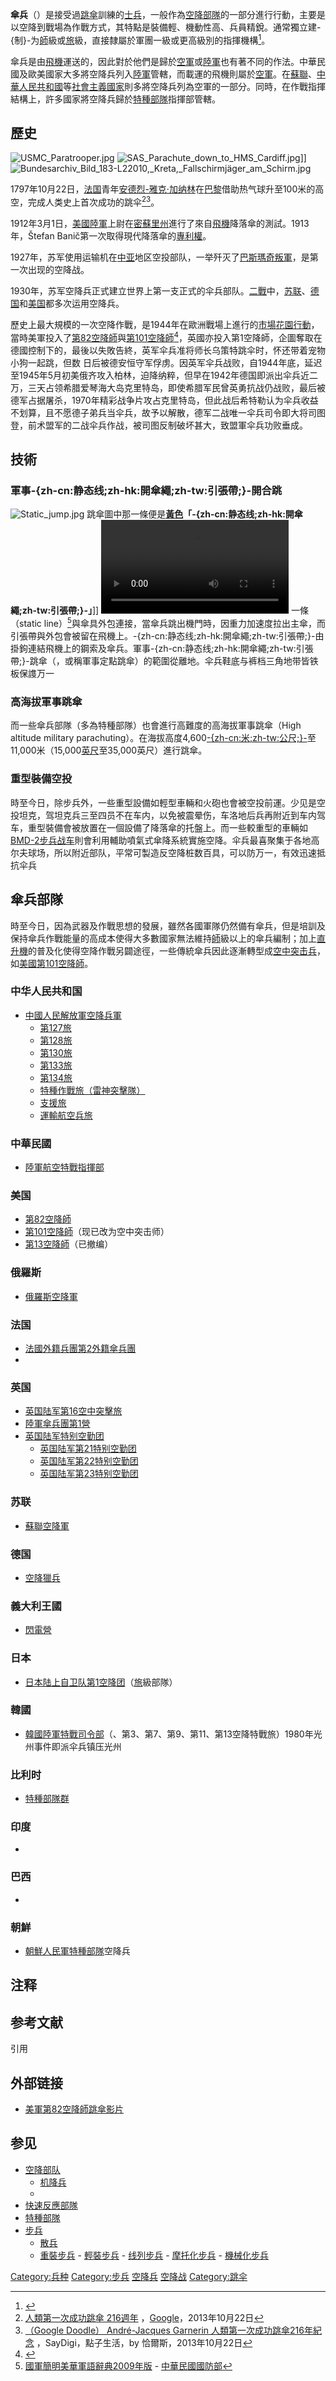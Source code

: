 {{noteTA
|G1 = Military
|1 = zh-cn:静态线; zh-sg:静态线; zh-hk:開傘繩; zh-mo:開傘繩; zh-tw:引張帶;
}}
{{about|軍隊中的分支|香港政治術語|傘後組織}}
{{軍事}}

'''傘兵'''（{{lang-en|Paratrooper}}）是接受過[[跳傘|跳傘]]訓練的[[士兵|士兵]]{{NoteTag|[[空降兵|空降兵]]除了伞兵外，还包括[[机降兵|机降兵]]和[[空中突击兵|空中突击兵]]。}}，一般作為[[空降部隊|空降部隊]]的一部分進行行動，主要是以空降到戰場為作戰方式，其特點是裝備輕、機動性高、兵員精銳。通常獨立建-{制}-为[[師|師]]級或[[旅|旅]]級，直接隸屬於軍團一級或更高級別的指揮機構{{notetag|如[[俄羅斯空降軍|俄羅斯空降軍]]隸屬於國家總統—武裝力量最高總司令的[[戰略|戰略]]預備隊}}<ref>{{Cite web |url=http://www.people.com.cn/GB/paper68/2208/351502.html |title=俄军空降兵  最让美国人服气 |accessdate=2015-03-29 |archive-date=2020-05-07 |archive-url=https://web.archive.org/web/20200507055848/http://www.people.com.cn/GB/paper68/2208/351502.html |dead-url=no }}</ref>。

傘兵是由[[飛機|飛機]]運送的，因此對於他們是歸於[[空軍|空軍]]或[[陸軍|陸軍]]也有著不同的作法。中華民國及歐美國家大多將空降兵列入[[陸軍|陸軍]]管轄，而載運的飛機則屬於[[空軍|空軍]]。在[[蘇聯|蘇聯]]、[[中華人民共和國|中華人民共和國]]等[[社會主義國家|社會主義國家]]則多將空降兵列為空軍的一部分。同時，在作戰指揮結構上，許多國家將空降兵歸於[[特種部隊|特種部隊]]指揮部管轄。

==歷史==
{{main|降落伞|跳伞}}
[[File:USMC_Paratrooper.jpg|thumb]]
[[File:SAS_Parachute_down_to_HMS_Cardiff.jpg|thumb]]]]
[[File:Bundesarchiv_Bild_183-L22010,_Kreta,_Fallschirmjäger_am_Schirm.jpg|thumb]]

1797年10月22日，[[法国|法国]]青年[[安德烈-雅克·加纳林|安德烈-雅克·加纳林]]在[[巴黎|巴黎]]借助热气球升至100米的高空，完成人类史上首次成功的跳伞<ref>[http://www.google.com/doodles/216th-anniversary-of-the-first-parachute-jump   人類第一次成功跳傘 216週年] {{Wayback|url=http://www.google.com/doodles/216th-anniversary-of-the-first-parachute-jump |date=20140722010006 }} ，[[Google|Google]]，2013年10月22日</ref><ref>[http://www.saydigi.com/2013/10/andre-jacques-garnerin.html （Google Doodle） André-Jacques Garnerin 人類第一次成功跳傘216年紀念] {{Wayback|url=http://www.saydigi.com/2013/10/andre-jacques-garnerin.html |date=20140528161624 }}，SayDigi，點子生活，by 恰爾斯，2013年10月22日</ref>。

1912年3月1日，[[美國|美國]][[陸軍|陸軍]]上尉在[[密蘇里州|密蘇里州]]進行了來自[[飛機|飛機]]降落傘的測試。1913年，Štefan Banič第一次取得現代降落傘的[[專利權|專利權]]。

1927年，苏军使用运输机在[[中亚|中亚]]地区空投部队，一举歼灭了[[巴斯瑪奇運動|巴斯瑪奇叛軍]]，是第一次出现的空降战。

1930年，苏军空降兵正式建立世界上第一支正式的伞兵部队。[[第二次世界大战|二戰]]中，[[苏联|苏联]]、[[德国|德国]]和[[美国|美国]]都多次运用空降兵。

歷史上最大規模的一次空降作戰，是1944年在歐洲戰場上進行的[[市場花園行動|市場花園行動]]，當時美軍投入了[[第82空降師|第82空降師]]與[[第101空降師|第101空降師]]<ref>{{Cite web |url=http://dangshi.people.com.cn/n/2013/1121/c85037-23610073.html |title=记者观察：寻访二战中那座“遥远的桥” |accessdate=2015-03-29 |archive-date=2020-09-19 |archive-url=https://web.archive.org/web/20200919144647/http://dangshi.people.com.cn/n/2013/1121/c85037-23610073.html |dead-url=no }}</ref>，英國亦投入第1空降師，企圖奪取在德國控制下的{{tsl|en|John Frost Bridge|約翰·弗羅斯特大橋}}{{NoteTag|name=JhonFrostBridge|通稱為「阿纳姆路橋」，參見[[阿纳姆戰役|阿纳姆戰役]]。}}，最後以失敗告終，英军伞兵准将师长乌策特跳伞时，怀还带着宠物小狗一起跳，但数
日后被德安恒守军俘虏。因英军伞兵战败，自1944年底，延迟至1945年5月初美俄齐攻入柏林，迫降纳粹，但早在1942年德国即派出伞兵近二万，三天占领希腊爱琴海大岛克里特岛，即使希腊军民曾英勇抗战仍战败，最后被德军占据屠杀，1970年精彩战争片攻占克里特岛，但此战后希特勒认为伞兵收益不划算，且不愿德子弟兵当伞兵，故予以解散，德军二战唯一伞兵司令即大将司图登，前术盟军的二战伞兵作战，被司图反制破坏甚大，致盟軍伞兵功败垂成。{{Better source|reason=|date=2020年5月}}

==技術==
:{{seealso|跳伞}}
===軍事-{zh-cn:静态线;zh-hk:開傘繩;zh-tw:引張帶;}-開合跳 ===
[[File:Static_jump.jpg|thumb]] 跳傘圖中那一條便是'''[[黃色|黃色]]「-{zh-cn:静态线;zh-hk:開傘繩;zh-tw:引張帶;}-」''']]
[[File:C-17_Airdrop_4_Humvees_+_50_Paratroopers.ogv|thumb]]
一條{{tsl|en|static line|引張帶|-{zh-cn:静态线;zh-hk:開傘繩;zh-tw:引張帶;}-}}（static line）<ref>[http://www.mnd.gov.tw/glossary2009.pdf 國軍簡明美華軍語辭典2009年版] {{Wayback|url=http://www.mnd.gov.tw/glossary2009.pdf |date=20131024060259 }} - [[中華民國國防部|中華民國國防部]]{{zh-tw}}</ref>與傘具外包連接，當傘兵跳出機門時，因重力加速度拉出主傘，而引張帶與外包會被留在飛機上。-{zh-cn:静态线;zh-hk:開傘繩;zh-tw:引張帶;}-由掛鉤連結飛機上的鋼索及傘兵。軍事-{zh-cn:静态线;zh-hk:開傘繩;zh-tw:引張帶;}-跳傘（{{lang|en|Military static line jump}}，或稱軍事定點跳傘）的範圍從離地{{convert|250|-|381|m}}。伞兵鞋底与裤档三角地带皆铁板保謢万一

===高海拔軍事跳傘===
而一些傘兵部隊（多為特種部隊）也會進行高難度的高海拔軍事跳傘（High altitude military parachuting）。在海拔高度4,600[[米_(單位)|-{zh-cn:米;zh-tw:公尺;}-]]至11,000米（15,000[[英尺|英尺]]至35,000英尺）進行跳傘。

===重型裝備空投===
時至今日，除步兵外，一些重型設備如輕型車輛和火砲也會被空投前運。少见是空投坦克，驾坦克兵三至四员不在车内，以免被震晕伤，车洛地后兵再附近到车内驾车，重型裝備會被放置在一個設備了降落傘的托盤上。而一些較重型的車輛如[[BMD-2步兵战车|BMD-2步兵战车]]則會利用輔助噴氣式傘降系統實施空降。伞兵最喜聚集于各地高尔夫球场，所以附近部队，平常可製造反空降桩数百具，可以防万一，有效迅速抵抗伞兵

==傘兵部隊==
{{seealso|空降部隊}}
時至今日，因為武器及作戰思想的發展，雖然各國軍隊仍然備有傘兵，但是培訓及保持傘兵作戰能量的高成本使得大多數國家無法維持[[師|師]]級以上的傘兵編制；加上[[直升機|直升機]]的普及化使得空降作戰另闢途徑，一些傳統傘兵因此逐漸轉型成[[空中突击兵|空中突击兵]]，如[[第101空中突擊師|美國第101空降師]]。
===中华人民共和国===
*[[中國人民解放軍空降兵軍|中國人民解放軍空降兵軍]]
**[[第127旅|第127旅]]
**[[第128旅|第128旅]]
**[[第130旅|第130旅]]
**[[第133旅|第133旅]]
**[[第134旅|第134旅]]
**[[特種作戰旅（雷神突擊隊）|特種作戰旅（雷神突擊隊）]]
**[[支援旅|支援旅]]
**[[運輸航空兵旅|運輸航空兵旅]]

===中華民國===
*[[中華民國空降特戰部隊|陸軍航空特戰指揮部]]

===美国===
*[[第82空降師|第82空降師]]
*[[第101空中突擊師|第101空降師]]（现已改为空中突击师）
*[[第13空降師|第13空降師]]（已撤编）

===俄羅斯===
*[[俄羅斯空降軍|俄羅斯空降軍]]

===法国===
*[[法國外籍兵團第2外籍傘兵團|法國外籍兵團第2外籍傘兵團]]
*{{tsl|en|11th Parachute Brigade (France)|法国陆军第11伞兵旅}}

===英国===
*[[英国陆军第16空中突擊旅|英国陆军第16空中突擊旅]]
*[[陸軍傘兵團第1營|陸軍傘兵團第1營]]
*[[特種空勤團|英国陆军特别空勤团]]
**[[特種空勤團|英国陆军第21特别空勤团]]
**[[特種空勤團|英国陆军第22特别空勤团]]
**[[特種空勤團|英国陆军第23特别空勤团]]

===苏联===
*[[俄羅斯空降軍|蘇聯空降軍]]

===德国===
*[[空降獵兵|空降獵兵]]

===義大利王國===
*[[閃電營|閃電營]]

===日本===
*[[陸上自衛隊第1空降團|日本陆上自卫队第1空降团]]（[[旅|旅]]級部隊）

===韓國===
*[[大韓民國陸軍特戰司令部|韓國陸軍特戰司令部]]（{{Link-ko|大韓民國第1空降特戰旅|1공수특전여단|第1}}、第3、第7、第9、第11、第13空降特戰旅）1980年光州事件即派伞兵镇压光州

===比利时===
*[[特種部隊群|特種部隊群]]

===印度===
*{{tsl|en|Parachute Regiment (India)|印度陆军伞兵团}}

===巴西===
*{{tsl|en|Parachute Infantry Brigade (Brazil)|巴西陆军伞降步兵旅}}
===朝鮮===
*[[朝鮮人民軍特種部隊|朝鮮人民軍特種部隊]]空降兵

== 注释 ==
{{NoteFoot}}

== 参考文献 ==
; 引用
{{Reflist|30em}}

== 外部链接 ==
{{Commons|Parachuting|Parachuting}}
{{Commons cat multi|Paratroopers|Static line parachuting|Air drops|Skydivers exiting aircraft}}

* [http://www.youtube.com/watch?v=GZqfN_XzKg4 美軍第82空降師跳傘影片] {{Wayback|url=http://www.youtube.com/watch?v=GZqfN_XzKg4 |date=20201120132914 }}

== 参见 ==
{{Portal box|军事|空军}}
* [[空降部队|空降部队]]
** [[机降兵|机降兵]]
** {{link-en|空中突擊|Air assault}}
* [[快速反應部隊|快速反應部隊]]
* [[特種部隊|特種部隊]]
* [[步兵|步兵]]
** [[散兵|散兵]]
** [[重裝步兵|重裝步兵]] - [[輕裝步兵|輕裝步兵]] - [[线列步兵|线列步兵]] - [[摩托化步兵|摩托化步兵]] - [[機械化步兵|機械化步兵]]

[[Category:兵种|Category:兵种]]
[[Category:步兵|Category:步兵]]
[[Category:空降兵|]]
[[Category:空降战|]]
[[Category:跳伞|Category:跳伞]]